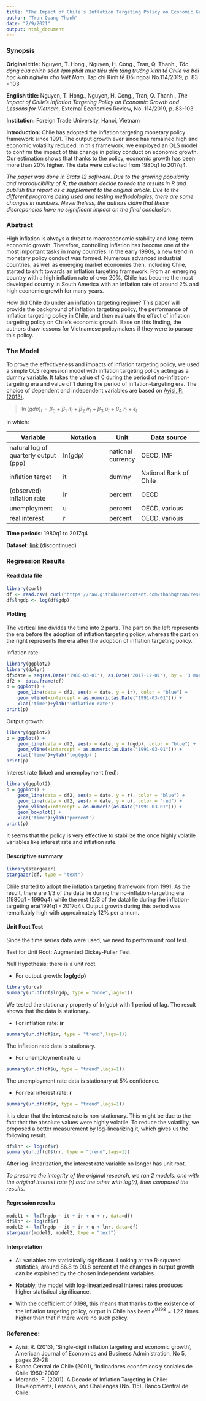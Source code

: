 ```yaml
---
title: "The Impact of Chile’s Inflation Targeting Policy on Economic Growth (1991 - 2017)"
author: "Tran Quang-Thanh"
date: "2/9/2021"
output: html_document
---
```

### Synopsis
**Original title:** 
Nguyen, T. Hong., Nguyen, H. Cong., Tran, Q. Thanh., *Tác động của chính sách lạm phát mục tiêu đến tăng trưởng kinh tế Chile và bài học kinh nghiệm cho Việt Nam*, Tạp chí Kinh tế Đối ngoại No.114/2019, p. 83 - 103

**English title:** 
Nguyen, T. Hong., Nguyen, H. Cong., Tran, Q. Thanh., *The Impact of Chile’s Inflation Targeting Policy on Economic Growth and Lessons for Vietnam*, External Economics Review, No. 114/2019, p. 83-103

**Institution:** Foreign Trade University, Hanoi, Vietnam

**Introduction:** 
Chile has adopted the inflation targeting monetary policy framework since 1991. The output growth ever since has remained high and economic volatility reduced. In this framework, we employed an OLS model to confirm the impact of this change in policy conduct on economic growth. Our estimation shows that thanks to the policy, economic growth has been more than 20% higher. The data were collected from 1980q1 to 2017q4.

*The paper was done in Stata 12 software. Due to the growing popularity and reproducibility of R, the authors decide to redo the results in R and publish this report as a supplement to the original article. Due to the different programs being used and testing methodologies, there are some changes in numbers. Nevertheless, the authors claim that these discrepancies have no significant impact on the final conclusion.*

### Abstract
High inflation is always a threat to macroeconomic stability and long-term economic growth. Therefore, controlling inflation has become one of the most important tasks in many countries. In the early 1990s, a new trend in monetary policy conduct was formed. Numerous advanced industrial countries, as well as emerging market economies then, including Chile, started to shift towards an inflation targeting framework. From an emerging country with a high inflation rate of over 20%, Chile has become the most developed country in South America with an inflation rate of around 2% and high economic growth for many years. 

How did Chile do under an inflation targeting regime?
This paper will provide the background of inflation targeting policy, the performance of inflation targeting policy in Chile, and then evaluate the effect of inflation targeting policy on Chile's economic growth. Base on this finding, the authors draw lessons for Vietnamese policymakers if they were to pursue this policy.

### The Model
To prove the effectiveness and impacts of inflation targeting policy, we used a simple OLS regression model with inflation targeting policy acting as a dummy variable. It takes the value of 0 during the period of no-inflation-targeting era and value of 1 during the period of inflation-targeting era. The choice of dependent and independent variables are based on [Ayisi, R. (2013)](https://thescipub.com/pdf/ajebasp.2013.22.28.pdf).

> $\ln(gdp)_t = \beta_0 + \beta_1 \ it_t + \beta_2 \ ir_t + \beta_3 \ u_t + \beta_4 \ r_t + \epsilon_t$

in which:

Variable  | Notation | Unit | Data source
--------- | -------- | ---- | -----------
natural log of quarterly output (ppp)    |  ln(gdp) | national currency | OECD, IMF
inflation target| it | dummy | National Bank of Chile
(observed) inflation rate | ir | percent | OECD
unemployment | u | percent | OECD, various
real interest | r | percent | OECD, various

**Time periods**: 1980q1 to 2017q4

**Dataset**: [link](https://github.com/thanhqtran/research/blob/main/201811_Chile_InflationTargeting/data_copy.csv) (discontinued)

### Regression Results
#### Read data file
```r
library(curl)
df <- read.csv( curl("https://raw.githubusercontent.com/thanhqtran/research/main/201811_Chile_InflationTargeting/data_copy.csv"), header=TRUE, stringsAsFactors=FALSE)
df$lngdp <- log(df$gdp)
```

#### Plotting
The vertical line divides the time into 2 parts. The part on the left represents the era before the adoption of inflation targeting policy, whereas the part on the right represents the era after the adoption of inflation targeting policy.

Inflation rate:

```r
library(ggplot2)
library(dplyr)
df$date = seq(as.Date('1980-03-01'), as.Date('2017-12-01'), by = '3 month')
df2 <- data.frame(df)
p = ggplot() + 
    geom_line(data = df2, aes(x = date, y = ir), color = "blue") +
    geom_vline(xintercept = as.numeric(as.Date("1991-03-01"))) +
    xlab('time')+ylab('inflation rate')
print(p)
```

Output growth:

```r
library(ggplot2)
p = ggplot() + 
    geom_line(data = df2, aes(x = date, y = lngdp), color = "blue") +
    geom_vline(xintercept = as.numeric(as.Date("1991-03-01"))) +
    xlab('time')+ylab('log(gdp)')
print(p)
```

Interest rate (blue) and unemployment (red):

```r
library(ggplot2)
p = ggplot() + 
    geom_line(data = df2, aes(x = date, y = r), color = "blue") +
    geom_line(data = df2, aes(x = date, y = u), color = "red") +
    geom_vline(xintercept = as.numeric(as.Date("1991-03-01"))) +
    geom_boxplot() +
    xlab('time')+ylab('percent')
print(p)
```

It seems that the policy is very effective to stabilize the once highly volatile variables like interest rate and inflation rate.

#### Descriptive summary
```r
library(stargazer)
stargazer(df, type = "text")
```
Chile started to adopt the inflation targeting framework from 1991. As the result, there are 1/3 of the data lie during the no-inflation-targeting era (1980q1 - 1990q4) while the rest (2/3 of the data) lie during the inflation-targeting era(1991q1 - 2017q4). Output growth during this period was remarkably high with approximately 12% per annum.

#### Unit Root Test
Since the time series data were used, we need to perform unit root test.

Test for Unit Root: Augmented Dickey-Fuller Test

Null Hypothesis: there is a unit root.


+ For output growth: **log(gdp)**
```r
library(urca)
summary(ur.df(df$lngdp, type = "none",lags=1))
```
We tested the stationary property of ln(gdp) with 1 period of lag. The result shows that the data is stationary.

+ For inflation rate: **ir**
```r
summary(ur.df(df$ir, type = "trend",lags=1))
```
The inflation rate data is stationary.

+ For unemployment rate: **u**
```r
summary(ur.df(df$u, type = "trend",lags=1))
```
The unemployment rate data is stationary at 5% confidence.

+ For real interest rate: **r**
```r
summary(ur.df(df$r, type = "trend",lags=1))
```
It is clear that the interest rate is non-stationary. This might be due to the fact that the absolute values were highly volatile. To reduce the volatility, we proposed a better measurement by log-linearizing it, which gives us the following result.

```r
df$lnr <- log(df$r)
summary(ur.df(df$lnr, type = "trend",lags=1))
```
After log-linearization, the interest rate variable no longer has unit root.

*To preserve the integrity of the original research, we ran 2 models: one with the original interest rate (r) and the other with log(r), then compared the results.*

#### Regression results
```r
model1 <- lm(lngdp ~ it + ir + u + r, data=df)
df$lnr <- log(df$r)
model2 <- lm(lngdp ~ it + ir + u + lnr, data=df)
stargazer(model1, model2, type = "text")
```

#### Interpretation

+ All variables are statistically significant. Looking at the R-squared statistics, around 86.8 to 90.8 percent of the changes in output growth can be explained by the chosen independent variables.

+ Notably, the model with log-linearized real interest rates produces higher statistical significance.

+ With the coefficient of 0.198, this means that thanks to the existence  of the inflation targeting policy, output in Chile has been $e^{0.198} = 1.22$ times higher than that if there were no such policy.

### Reference:
+ Ayisi, R. (2013), ‘Single-digit inflation targeting and economic growth’, American Journal of Economics and Business Administration, No 5, pages 22-28
+ Banco Central de Chile (2001), 'Indicadores económicos y sociales de Chile 1960-2000'
+ Morande, F. (2001). A Decade of Inflation Targeting in Chile: Developments, Lessons, and Challenges (No. 115). Banco Central de Chile.